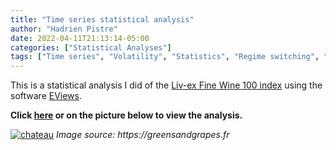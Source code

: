 ```yaml
---
title: "Time series statistical analysis"
author: "Hadrien Pistre"
date: 2022-04-11T21:13:14-05:00
categories: ["Statistical Analyses"]
tags: ["Time series", "Volatility", "Statistics", "Regime switching", "EViews"]
---
```


This is a statistical analysis I did of the [Liv-ex Fine Wine 100 index](https://www.liv-ex.com/news-insights/indices/) using the software [EViews](https://www.eviews.com/home.html).

**Click [here](https://www.hadrienpistre.com/time_series_liv_ex_benchmark.pdf) or on the picture below to view the analysis.**

[![chateau](https://www.hadrienpistre.com/chateau.jpg)](https://www.hadrienpistre.com/time_series_liv_ex_benchmark.pdf)
*Image source: https://greensandgrapes.fr*






